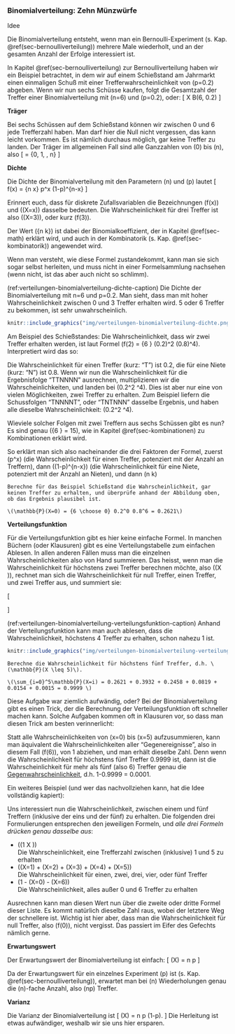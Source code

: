 ### Binomialverteilung: Zehn Münzwürfe {#sec-binomialverteilung}

Idee

Die Binomialverteilung entsteht, wenn man ein Bernoulli-Experiment (s. Kap. \@ref(sec-bernoulliverteilung)) mehrere Male wiederholt, und an der gesamten Anzahl der Erfolge interessiert ist.

In Kapitel \@ref(sec-bernoulliverteilung) zur Bernoulliverteilung haben wir ein Beispiel betrachtet, in dem wir auf einem Schießstand am Jahrmarkt einen einmaligen Schuß mit einer Trefferwahrscheinlichkeit von \(p=0.2\) abgeben. Wenn wir nun sechs Schüsse kaufen, folgt die Gesamtzahl der Treffer einer Binomialverteilung mit \(n=6\) und \(p=0.2\), oder:
\[ X \sim B(6, 0.2) \]

**Träger**

Bei sechs Schüssen auf dem Schießstand können wir zwischen 0 und 6 jede Trefferzahl haben. Man darf hier die Null nicht vergessen, das kann leicht vorkommen. Es ist nämlich durchaus möglich, gar keine Treffer zu landen. Der Träger im allgemeinen Fall sind alle Ganzzahlen von \(0\) bis \(n\), also
\[ \mathcal{T} = \{0, 1, \ldots, n\} \]

**Dichte**

Die Dichte der Binomialverteilung mit den Parametern \(n\) und \(p\) lautet
\[ f(x) = {n \choose x} p^x (1-p)^{n-x} \]

Erinnert euch, dass für diskrete Zufallsvariablen die Bezeichnungen \(f(x)\) und \(\mathbb{P}(X=x)\) dasselbe bedeuten. Die Wahrscheinlichkeit für drei Treffer ist also \(\mathbb{P}(X=3)\), oder kurz \(f(3)\).

Der Wert \({n \choose k}\) ist dabei der Binomialkoeffizient, der in Kapitel \@ref(sec-math) erklärt wird, und auch in der Kombinatorik (s. Kap. \@ref(sec-kombinatorik)) angewendet wird.

Wenn man versteht, wie diese Formel zustandekommt, kann man sie sich sogar selbst herleiten, und muss nicht in einer Formelsammlung nachsehen (wenn nicht, ist das aber auch nicht so schlimm).

(ref:verteilungen-binomialverteilung-dichte-caption) Die Dichte der Binomialverteilung mit n=6 und p=0.2. Man sieht, dass man mit hoher Wahrscheinlichkeit zwischen 0 und 3 Treffer erhalten wird. 5 oder 6 Treffer zu bekommen, ist sehr unwahrscheinlich.

```r
knitr::include_graphics("img/verteilungen-binomialverteilung-dichte.png")
```

Am Beispiel des Schießstandes: Die Wahrscheinlichkeit, dass wir zwei Treffer erhalten werden, ist laut Formel \(f(2) = {6 \choose 2} (0.2)^2 (0.8)^4\). Interpretiert wird das so:

Die Wahrscheinlichkeit für einen Treffer (kurz: "T") ist 0.2, die für eine Niete (kurz: "N") ist 0.8. Wenn wir nun die Wahrscheinlichkeit für die Ergebnisfolge "TTNNNN" ausrechnen, multiplizieren wir die Wahrscheinlichkeiten, und landen bei \(0.2^2 \cdot 0.8^4\). Dies ist aber nur eine von vielen Möglichkeiten, zwei Treffer zu erhalten. Zum Beispiel liefern die Schussfolgen "TNNNNT", oder "TNTNNN" dasselbe Ergebnis, und haben alle dieselbe Wahrscheinlichkeit: \(0.2^2 \cdot 0.8^4\).

Wieviele solcher Folgen mit zwei Treffern aus sechs Schüssen gibt es nun? Es sind genau \({6 \choose 2} = 15\), wie in Kapitel \@ref(sec-kombinationen) zu Kombinationen erklärt wird.

So erklärt man sich also nacheinander die drei Faktoren der Formel, zuerst \(p^x\) (die Wahrscheinlichkeit für einen Treffer, potenziert mit der Anzahl an Treffern), dann \((1-p)^{n-x}\) (die Wahrscheinlichkeit für eine Niete, potenziert mit der Anzahl an Nieten), und dann \(n \choose k\)

```exercise

Berechne für das Beispiel Schießstand die Wahrscheinlichkeit, gar keinen Treffer zu erhalten, und überprüfe anhand der Abbildung oben, ob das Ergebnis plausibel ist.

```

```solution
\(\mathbb{P}(X=0) = {6 \choose 0} 0.2^0 0.8^6 = 0.2621\)
```

**Verteilungsfunktion**

Für die Verteilungsfunktion gibt es hier keine einfache Formel. In manchen Büchern (oder Klausuren) gibt es eine Verteilungstabelle zum einfachen Ablesen. In allen anderen Fällen muss man die einzelnen Wahrscheinlichkeiten also von Hand summieren. Das heisst, wenn man die Wahrscheinlichkeit für höchstens zwei Treffer berechnen möchte, also \(\mathbb{P}(X \leq 2)\), rechnet man sich die Wahrscheinlichkeit für null Treffer, einen Treffer, und zwei Treffer aus, und summiert sie:

\[ \begin{aligned} \mathbb{P}(X \leq 2) &= \sum_{x=0}^2 \mathbb{P}(X = x) \\ &= \mathbb{P}(X = 0) + \mathbb{P}(X = 1) + \mathbb{P}(X = 2) \end{aligned} \]

(ref:verteilungen-binomialverteilung-verteilungsfunktion-caption) Anhand der Verteilungsfunktion kann man auch ablesen, dass die Wahrscheinlichkeit, höchstens 4 Treffer zu erhalten, schon nahezu 1 ist.

```r
knitr::include_graphics("img/verteilungen-binomialverteilung-verteilungsfunktion.png")
```

```exercise
Berechne die Wahrscheinlichkeit für höchstens fünf Treffer, d.h. \(\mathbb{P}(X \leq 5)\).
```

```solution
\(\sum_{i=0}^5\mathbb{P}(X=i) = 0.2621 + 0.3932 + 0.2458 + 0.0819 + 0.0154 + 0.0015 = 0.9999 \)
```

Diese Aufgabe war ziemlich aufwändig, oder? Bei der Binomialverteilung gibt es einen Trick, der die Berechnung der Verteilungsfunktion oft schneller machen kann. Solche Aufgaben kommen oft in Klausuren vor, so dass man diesen Trick am besten verinnerlicht:

Statt alle Wahrscheinlichkeiten von \(x=0\) bis \(x=5\) aufzusummieren, kann man äquivalent die Wahrscheinlichkeiten aller "Gegenereignisse", also in diesem Fall \(f(6)\), von 1 abziehen, und man erhält dieselbe Zahl. Denn wenn die Wahrscheinlichkeit für höchstens fünf Treffer 0.9999 ist, dann ist die Wahrscheinlichkeit für mehr als fünf (also 6) Treffer genau die [Gegenwahrscheinlichkeit](#sec-wsk-rechenregeln), d.h. 1-0.9999 = 0.0001.

Ein weiteres Beispiel (und wer das nachvollziehen kann, hat die Idee vollständig kapiert):

Uns interessiert nun die Wahrscheinlichkeit, zwischen einem und fünf Treffern (inklusive der eins und der fünf) zu erhalten. Die folgenden drei Formulierungen entsprechen den jeweiligen Formeln, und *alle drei Formeln drücken genau dasselbe aus*:

- \(\mathbb{P}(1 \leq X \leq 5)\)  
  Die Wahrscheinlichkeit, eine Trefferzahl zwischen (inklusive) 1 und 5 zu erhalten
- \(\mathbb{P}(X=1) + \mathbb{P}(X=2) + \mathbb{P}(X=3) + \mathbb{P}(X=4) + \mathbb{P}(X=5)\)  
  Die Wahrscheinlichkeit für einen, zwei, drei, vier, oder fünf Treffer
- \(1 - \mathbb{P}(X=0) - \mathbb{P}(X=6)\)  
  Die Wahrscheinlichkeit, alles außer 0 und 6 Treffer zu erhalten

Ausrechnen kann man diesen Wert nun über die zweite oder dritte Formel dieser Liste. Es kommt natürlich dieselbe Zahl raus, wobei der letztere Weg der schnellere ist. Wichtig ist hier aber, dass man die Wahrscheinlichkeit für null Treffer, also \(f(0)\), nicht vergisst. Das passiert im Eifer des Gefechts nämlich gerne.

**Erwartungswert**

Der Erwartungswert der Binomialverteilung ist einfach:
\[ \mathbb{E}(X) = n \cdot p \]

Da der Erwartungswert für ein einzelnes Experiment \(p\) ist (s. Kap. \@ref(sec-bernoulliverteilung)), erwartet man bei \(n\) Wiederholungen genau die \(n\)-fache Anzahl, also \(n\cdot p\) Treffer.

**Varianz**

Die Varianz der Binomialverteilung ist
\[ \mathbb{V}(X) = n \cdot p \cdot (1-p). \]
Die Herleitung ist etwas aufwändiger, weshalb wir sie uns hier ersparen.